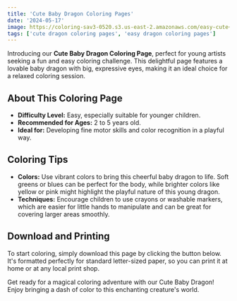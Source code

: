 ```yaml
---
title: 'Cute Baby Dragon Coloring Pages'
date: '2024-05-17'
image: https://coloring-sav3-0520.s3.us-east-2.amazonaws.com/easy-cute+dragon.jpg
tags: ['cute dragon coloring pages', 'easy dragon coloring pages']
---
```


Introducing our **Cute Baby Dragon Coloring Page**, 
perfect for young artists seeking a fun and easy coloring challenge. 
This delightful page features a lovable baby dragon with big, expressive eyes, 
making it an ideal choice for a relaxed coloring session.


## **About This Coloring Page**
- **Difficulty Level:** Easy, especially suitable for younger children.
- **Recommended for Ages:** 2 to 5 years old.
- **Ideal for:** Developing fine motor skills and color recognition in a playful way.

<div style={{ marginTop: '20px' }}></div>

## **Coloring Tips**
- **Colors:** Use vibrant colors to bring this cheerful baby dragon to life. Soft greens or blues can be perfect for the body, while brighter colors like yellow or pink might highlight the playful nature of this young dragon.
- **Techniques:** Encourage children to use crayons or washable markers, which are easier for little hands to manipulate and can be great for covering larger areas smoothly.

<div style={{ marginTop: '20px' }}></div>

## **Download and Printing**
To start coloring, simply download this page by clicking the button below. It's formatted perfectly for standard letter-sized paper, so you can print it at home or at any local print shop.


<div style={{ marginTop: '20px' }}></div>

Get ready for a magical coloring adventure with our Cute Baby Dragon! 
Enjoy bringing a dash of color to this enchanting creature's world.
